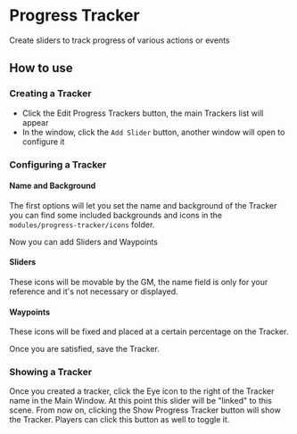
# Progress Tracker

<ModuleInfo/>

Create sliders to track progress of various actions or events

## How to use

### Creating a Tracker

<ImageButBetter src="/images/Progress-Tracker/Ptbuttons.png" alt="Progress
Tracker buttons" width={2000} height={2000} className={styles.wikiimage}/>

- Click the Edit Progress Trackers button, the main Trackers list will
    appear
- In the window, click the `Add Slider` button, another window will
    open to configure it

### Configuring a Tracker

#### Name and Background

The first options will let you set the name and background of the
Tracker you can find some included backgrounds and icons in the
`modules/progress-tracker/icons` folder.
<ImageButBetter src="/images/Progress-Tracker/Ptmainwindow.png" alt="Main Window" width={2000} height={2000} className={styles.wikiimage}/>

Now you can add Sliders and Waypoints

#### Sliders

These icons will be movable by the GM, the name field is only for your
reference and it's not necessary or displayed.

#### Waypoints

These icons will be fixed and placed at a certain percentage on the
Tracker.

Once you are satisfied, save the Tracker.

### Showing a Tracker

Once you created a tracker, click the Eye icon to the right of the
Tracker name in the Main Window. At this point this slider will be
"linked" to this scene. From now on, clicking the Show Progress Tracker
button will show the Tracker. Players can click this button as well to
toggle it.
